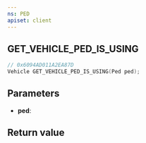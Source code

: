 ```yaml
---
ns: PED
apiset: client
---
```

## GET_VEHICLE_PED_IS_USING

```c
// 0x6094AD011A2EA87D
Vehicle GET_VEHICLE_PED_IS_USING(Ped ped);
```


## Parameters
* **ped**:

## Return value
